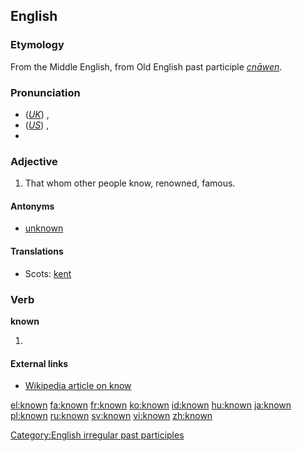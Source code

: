 ==English==

{{rank|person|case|fact|314|known|thee|hope|er}}

===Etymology===

From the Middle English, from Old English past participle ''[[cnāwen]]''.

===Pronunciation===
*(''[[Received Pronunciation|UK]]'') {{IPA|/nəʊn/}}, {{SAMPA|/n@Un/}}
*(''[[General American|US]]'') {{IPA|/nɔʊn/}}, {{SAMPA|/noUn/}}
*{{audio|en-us-known.ogg|Audio (US)}}

===Adjective===
{{en-adj}}
# That whom other people know, renowned, famous.

====Antonyms====
*[[unknown]]

====Translations====
*Scots: [[kent]]

===Verb===
'''known'''
# {{past participle of|[[know]]}}

====External links====
* [[w:know|Wikipedia article on know]]

[[Category:English irregular past participles]]

[[el:known]]
[[fa:known]]
[[fr:known]]
[[ko:known]]
[[id:known]]
[[hu:known]]
[[ja:known]]
[[pl:known]]
[[ru:known]]
[[sv:known]]
[[vi:known]]
[[zh:known]]